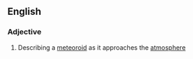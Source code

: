 ==English==

===Adjective===
{{en-adj|-}}

# {{label|en|astronomy}} Describing a [[meteoroid]] as it approaches the [[atmosphere]]